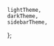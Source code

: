 
<Meta title="Theming/SectionTheming" />

<Title>SectionTheming</Title>

    lightTheme,
    darkTheme,
    sidebarTheme,
};

<Canvas hidden>
    <Story
        name="Default"
        args={{
            sectionTheme: 'lightTheme',
        }}
        argTypes={{
            sectionTheme: {
                options: Object.keys(themes),
                mapping: themes,
                control: {
                    type: 'select',
                    labels: {
                        lightTheme: 'light theme',
                        darkTheme: 'dark theme',
                        sidebarTheme: 'sidebar theme',
                    },
                },
            },
        }}
    >
        {(args) => (
            <Grid row>
                <SectionThemeProvider theme={args.sectionTheme || lightTheme}>
                    <Grid width={300} padding={Spacing.all(100)}>
                        <ShapeRoot borderRadius={16}>
                            <Grid padding={Spacing.all(100)}>
                                <Heading>This is a sub-section</Heading>
                                <Text>
                                    Lorem ipsum dolor sit amet, consectetur adipiscing elit, sed do
                                    eiusmod tempor incididunt ut labore et dolore magna aliqua. Ut
                                    enim ad minim veniam, quis nostrud exercitation ullamco laboris
                                    nisi ut aliquip ex ea commodo consequat.
                                </Text>
                                <ButtonRoot
                                    label={'PRIMARY BUTTON'}
                                    onClick={() => console.log('THIS IS A BUTTON click')}
                                />
                                <br />
                                <ButtonRoot
                                    label={'SECONDARY BUTTON'}
                                    onClick={() => console.log('THIS IS A BUTTON click')}
                                    variant={'secondary'}
                                />
                                <br />
                                <ButtonRoot
                                    label={'TERTIARY BUTTON'}
                                    onClick={() => console.log('THIS IS A BUTTON click')}
                                    variant={'tertiary'}
                                />
                                <br />
                                <ButtonRoot
                                    inverted
                                    label={'INV. PRIMARY BUTTON'}
                                    onClick={() => console.log('THIS IS A BUTTON click')}
                                />
                                <br />
                                <ButtonRoot
                                    inverted
                                    label={'INV. SECONDARY BUTTON'}
                                    onClick={() => console.log('THIS IS A BUTTON click')}
                                    variant={'secondary'}
                                />
                                <br />
                                <ButtonRoot
                                    inverted
                                    label={'INV. TERTIARY BUTTON'}
                                    onClick={() => console.log('THIS IS A BUTTON click')}
                                    variant={'tertiary'}
                                />
                                <br />
                            </Grid>
                        </ShapeRoot>
                    </Grid>
                </SectionThemeProvider>
                <Grid width={300} padding={Spacing.all(100)}>
                    <ShapeRoot borderRadius={16}>
                        <Grid padding={Spacing.all(100)}>
                            <Heading>This is the main-section</Heading>
                            <Text>
                                Lorem ipsum dolor sit amet, consectetur adipiscing elit, sed do
                                eiusmod tempor incididunt ut labore et dolore magna aliqua. Ut enim
                                ad minim veniam, quis nostrud exercitation ullamco laboris nisi ut
                                aliquip ex ea commodo consequat.
                            </Text>
                            <ButtonRoot
                                label={'PRIMARY BUTTON'}
                                onClick={() => console.log('THIS IS A BUTTON click')}
                            />
                            <br />
                            <ButtonRoot
                                label={'SECONDARY BUTTON'}
                                onClick={() => console.log('THIS IS A BUTTON click')}
                                variant={'secondary'}
                            />
                            <br />
                            <ButtonRoot
                                label={'TERTIARY BUTTON'}
                                onClick={() => console.log('THIS IS A BUTTON click')}
                                variant={'tertiary'}
                            />
                        </Grid>
                    </ShapeRoot>
                </Grid>
            </Grid>
        )}
    </Story>
    <Story
        name="Default Color"
        args={{
            sectionTheme: 'lightTheme',
            primaryColor: 'blue',
            primaryColorShade: 500,
        }}
        argTypes={{
            sectionTheme: {
                options: Object.keys(themes),
                mapping: themes,
                control: {
                    type: 'select',
                    labels: {
                        lightTheme: 'light theme',
                        darkTheme: 'dark theme',
                        sidebarTheme: 'sidebar theme',
                    },
                },
            },
            primaryColor: {
                options: COLOR_NAMES,
                control: {
                    type: 'select',
                },
            },
            primaryColorShade: {
                options: COLOR_SHADES,
                control: {
                    type: 'select',
                },
            },
        }}
    >
        {(args) => {
            const theme = {
                ...args.sectionTheme,
                palette: {
                    ...args.sectionTheme?.palette,
                    primary: createThemeColor(args.primaryColor, args.primaryColorShade),
                },
            };
            return (
                <Grid row>
                    <SectionThemeProvider theme={theme}>
                        <Grid width={300} padding={Spacing.all(100)}>
                            <ShapeRoot borderRadius={16}>
                                <Grid padding={Spacing.all(100)}>
                                    <Heading>This is a sub-section</Heading>
                                    <Text>
                                        Lorem ipsum dolor sit amet, consectetur adipiscing elit, sed
                                        do eiusmod tempor incididunt ut labore et dolore magna
                                        aliqua. Ut enim ad minim veniam, quis nostrud exercitation
                                        ullamco laboris nisi ut aliquip ex ea commodo consequat.
                                    </Text>
                                    <ButtonRoot
                                        label={'PRIMARY BUTTON'}
                                        onClick={() =>
                                            console.log('THIS IS A BUTTON click', blue[500])
                                        }
                                        inverted={theme.type === 'dark'}
                                        destructive
                                        disabled
                                    />
                                    <br />
                                    <ButtonRoot
                                        label={'PRIMARY BUTTON'}
                                        onClick={() => console.log('THIS IS A BUTTON click')}
                                        inverted={theme.type === 'dark'}
                                        variant={'secondary'}
                                        destructive
                                        disabled
                                    />
                                    <br />
                                    <ButtonRoot
                                        label={'PRIMARY BUTTON'}
                                        onClick={() => console.log('THIS IS A BUTTON click')}
                                        inverted={theme.type === 'dark'}
                                        variant={'tertiary'}
                                        destructive
                                        disabled
                                    />
                                    <br />
                                    <ButtonRoot
                                        label={'PRIMARY BUTTON'}
                                        onClick={() => console.log('THIS IS A BUTTON click')}
                                        inverted={theme.type === 'dark'}
                                        destructive
                                    />
                                    <br />
                                    <ButtonRoot
                                        label={'PRIMARY BUTTON'}
                                        onClick={() => console.log('THIS IS A BUTTON click')}
                                        inverted={theme.type === 'dark'}
                                        variant={'secondary'}
                                        destructive
                                    />
                                    <br />
                                    <ButtonRoot
                                        label={'PRIMARY BUTTON'}
                                        onClick={() => console.log('THIS IS A BUTTON click')}
                                        inverted={theme.type === 'dark'}
                                        variant={'tertiary'}
                                        destructive
                                    />
                                    <br />
                                    <ButtonRoot
                                        label={'PRIMARY BUTTON'}
                                        onClick={() =>
                                            console.log('THIS IS A BUTTON click', blue[500])
                                        }
                                        inverted={theme.type === 'dark'}
                                    />
                                    <br />
                                    <ButtonRoot
                                        label={'PRIMARY BUTTON'}
                                        onClick={() => console.log('THIS IS A BUTTON click')}
                                        inverted={theme.type === 'dark'}
                                        variant={'secondary'}
                                    />
                                    <br />
                                    <ButtonRoot
                                        label={'PRIMARY BUTTON'}
                                        onClick={() => console.log('THIS IS A BUTTON click')}
                                        inverted={theme.type === 'dark'}
                                        variant={'tertiary'}
                                    />
                                    <br />
                                </Grid>
                            </ShapeRoot>
                        </Grid>
                    </SectionThemeProvider>
                    <Grid width={300} padding={Spacing.all(100)}>
                        <ShapeRoot borderRadius={16}>
                            <Grid padding={Spacing.all(100)}>
                                <Heading>This is the main-section</Heading>
                                <Text>
                                    Lorem ipsum dolor sit amet, consectetur adipiscing elit, sed do
                                    eiusmod tempor incididunt ut labore et dolore magna aliqua. Ut
                                    enim ad minim veniam, quis nostrud exercitation ullamco laboris
                                    nisi ut aliquip ex ea commodo consequat.
                                </Text>
                                <ButtonRoot
                                    label={'PRIMARY BUTTON'}
                                    onClick={() => console.log('THIS IS A BUTTON click')}
                                />
                                <br />
                                <ButtonRoot
                                    label={'SECONDARY BUTTON'}
                                    onClick={() => console.log('THIS IS A BUTTON click')}
                                    variant={'secondary'}
                                />
                                <br />
                                <ButtonRoot
                                    label={'TERTIARY BUTTON'}
                                    onClick={() => console.log('THIS IS A BUTTON click')}
                                    variant={'tertiary'}
                                />
                            </Grid>
                        </ShapeRoot>
                    </Grid>
                </Grid>
            );
        }}
    </Story>
</Canvas>
